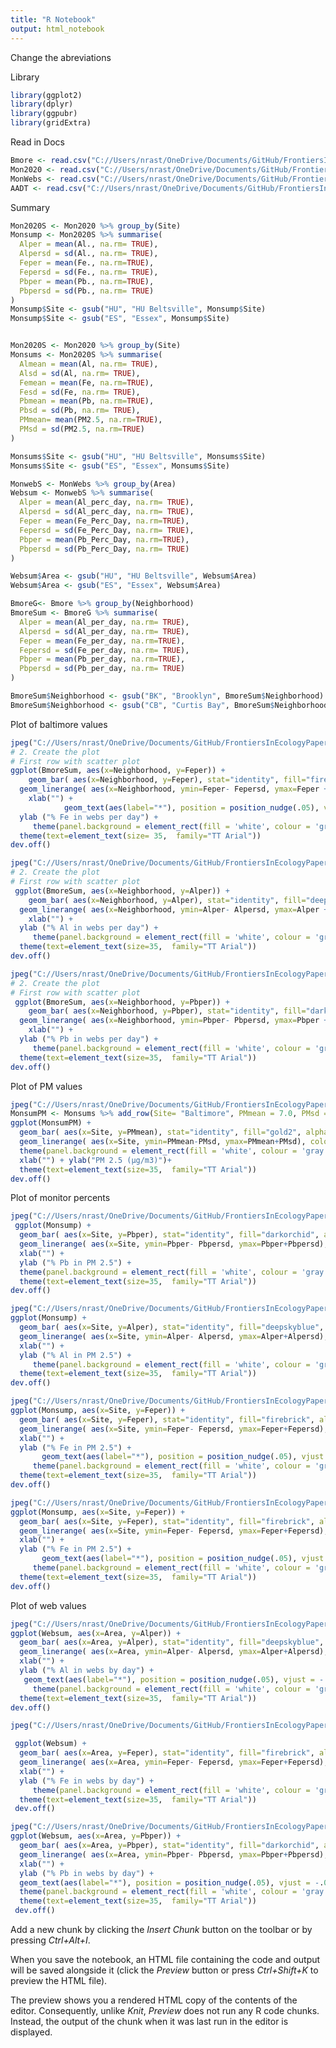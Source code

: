 ---
title: "R Notebook"
output: html_notebook
---


Change the abreviations



Library 
```{r}
library(ggplot2)
library(dplyr)
library(ggpubr)
library(gridExtra)
```

Read in Docs
```{r}
Bmore <- read.csv("C://Users/nrast/OneDrive/Documents/GitHub/FrontiersInEcologyPaper/R2_Recalculate.csv")
Mon2020 <- read.csv("C://Users/nrast/OneDrive/Documents/GitHub/FrontiersInEcologyPaper/Mon2020all.csv")
MonWebs <- read.csv("C://Users/nrast/OneDrive/Documents/GitHub/FrontiersInEcologyPaper/Air_Mon_Recalculate.csv")
AADT <- read.csv("C://Users/nrast/OneDrive/Documents/GitHub/FrontiersInEcologyPaper/AADT_INF_STA.csv")
```

Summary

```{r}
Mon2020S <- Mon2020 %>% group_by(Site)
Monsump <- Mon2020S %>% summarise(
  Alper = mean(Al., na.rm= TRUE),
  Alpersd = sd(Al., na.rm= TRUE),
  Feper = mean(Fe., na.rm=TRUE),
  Fepersd = sd(Fe., na.rm= TRUE),
  Pbper = mean(Pb., na.rm=TRUE),
  Pbpersd = sd(Pb., na.rm= TRUE)
)
Monsump$Site <- gsub("HU", "HU Beltsville", Monsump$Site)
Monsump$Site <- gsub("ES", "Essex", Monsump$Site)


Mon2020S <- Mon2020 %>% group_by(Site)
Monsums <- Mon2020S %>% summarise(
  Almean = mean(Al, na.rm= TRUE),
  Alsd = sd(Al, na.rm= TRUE),
  Femean = mean(Fe, na.rm=TRUE),
  Fesd = sd(Fe, na.rm= TRUE),
  Pbmean = mean(Pb, na.rm=TRUE),
  Pbsd = sd(Pb, na.rm= TRUE),
  PMmean= mean(PM2.5, na.rm=TRUE),
  PMsd = sd(PM2.5, na.rm=TRUE)
)

Monsums$Site <- gsub("HU", "HU Beltsville", Monsums$Site)
Monsums$Site <- gsub("ES", "Essex", Monsums$Site)

MonwebS <- MonWebs %>% group_by(Area)
Websum <- MonwebS %>% summarise(
  Alper = mean(Al_perc_day, na.rm= TRUE),
  Alpersd = sd(Al_perc_day, na.rm= TRUE),
  Feper = mean(Fe_Perc_Day, na.rm=TRUE),
  Fepersd = sd(Fe_Perc_Day, na.rm= TRUE),
  Pbper = mean(Pb_Perc_Day, na.rm=TRUE),
  Pbpersd = sd(Pb_Perc_Day, na.rm= TRUE)
)

Websum$Area <- gsub("HU", "HU Beltsville", Websum$Area)
Websum$Area <- gsub("ES", "Essex", Websum$Area)

```


```{r}
BmoreG<- Bmore %>% group_by(Neighborhood)
BmoreSum <- BmoreG %>% summarise(
  Alper = mean(Al_per_day, na.rm= TRUE),
  Alpersd = sd(Al_per_day, na.rm= TRUE),
  Feper = mean(Fe_per_day, na.rm=TRUE),
  Fepersd = sd(Fe_per_day, na.rm= TRUE),
  Pbper = mean(Pb_per_day, na.rm=TRUE),
  Pbpersd = sd(Pb_per_day, na.rm= TRUE)
)

BmoreSum$Neighborhood <- gsub("BK", "Brooklyn", BmoreSum$Neighborhood)
BmoreSum$Neighborhood <- gsub("CB", "Curtis Bay", BmoreSum$Neighborhood)
```

Plot of baltimore values 
```{r}
jpeg("C://Users/nrast/OneDrive/Documents/GitHub/FrontiersInEcologyPaper/bmorewebsfe.jpg", width = 1000, height = 600)
# 2. Create the plot
# First row with scatter plot
ggplot(BmoreSum, aes(x=Neighborhood, y=Feper)) +
    geom_bar( aes(x=Neighborhood, y=Feper), stat="identity", fill="firebrick", alpha=1) +
  geom_linerange( aes(x=Neighborhood, ymin=Feper- Fepersd, ymax=Feper + Fepersd), colour="springgreen3", alpha=1, size=1.3)+
    xlab("") +
            geom_text(aes(label="*"), position = position_nudge(.05), vjust = -.05, size=15)+
  ylab ("% Fe in webs per day") +
     theme(panel.background = element_rect(fill = 'white', colour = 'gray')) + 
  theme(text=element_text(size= 35,  family="TT Arial"))
dev.off()
```
```{r}
jpeg("C://Users/nrast/OneDrive/Documents/GitHub/FrontiersInEcologyPaper/bmorewebsal.jpg", width = 1000, height = 600)
# 2. Create the plot
# First row with scatter plot
 ggplot(BmoreSum, aes(x=Neighborhood, y=Alper)) +
    geom_bar( aes(x=Neighborhood, y=Alper), stat="identity", fill="deepskyblue", alpha=1) +
  geom_linerange( aes(x=Neighborhood, ymin=Alper- Alpersd, ymax=Alper + Alpersd), colour="orange", alpha=1, size=1.3) +
    xlab("") +
  ylab ("% Al in webs per day") +
     theme(panel.background = element_rect(fill = 'white', colour = 'gray')) + 
  theme(text=element_text(size=35,  family="TT Arial"))
dev.off()
```
```{r}
jpeg("C://Users/nrast/OneDrive/Documents/GitHub/FrontiersInEcologyPaper/bmorewebspb.jpg", width = 1000, height = 600)
# 2. Create the plot
# First row with scatter plot
 ggplot(BmoreSum, aes(x=Neighborhood, y=Pbper)) +
    geom_bar( aes(x=Neighborhood, y=Pbper), stat="identity", fill="darkorchid", alpha=1) +
  geom_linerange( aes(x=Neighborhood, ymin=Pbper- Pbpersd, ymax=Pbper + Pbpersd), colour="deeppink", alpha=1, size=1.3) +
    xlab("") +
  ylab ("% Pb in webs per day") +
     theme(panel.background = element_rect(fill = 'white', colour = 'gray')) + 
  theme(text=element_text(size=35,  family="TT Arial"))
dev.off()

```

Plot of PM values 
```{r}
jpeg("C://Users/nrast/OneDrive/Documents/GitHub/FrontiersInEcologyPaper/monPM.jpg", width = 1000, height = 600)
MonsumPM <- Monsums %>% add_row(Site= "Baltimore", PMmean = 7.0, PMsd = 3.9)
ggplot(MonsumPM) +
  geom_bar( aes(x=Site, y=PMmean), stat="identity", fill="gold2", alpha=1) +
  geom_linerange( aes(x=Site, ymin=PMmean-PMsd, ymax=PMmean+PMsd), colour="black", alpha=1, size=1.3)+
  theme(panel.background = element_rect(fill = 'white', colour = 'gray'))+ 
  xlab("") + ylab("PM 2.5 (µg/m3)")+
  theme(text=element_text(size=35,  family="TT Arial"))
dev.off()
```
Plot of monitor percents
```{r}
jpeg("C://Users/nrast/OneDrive/Documents/GitHub/FrontiersInEcologyPaper/monPb.jpg", width = 1000, height = 600)
 ggplot(Monsump) +
  geom_bar( aes(x=Site, y=Pbper), stat="identity", fill="darkorchid", alpha=1) +
  geom_linerange( aes(x=Site, ymin=Pbper- Pbpersd, ymax=Pbper+Pbpersd), colour="deeppink", alpha=1, size=1.3)+
  xlab("") +
  ylab ("% Pb in PM 2.5") +
  theme(panel.background = element_rect(fill = 'white', colour = 'gray'))+ 
  theme(text=element_text(size=35,  family="TT Arial"))
dev.off()
```
```{r}
jpeg("C://Users/nrast/OneDrive/Documents/GitHub/FrontiersInEcologyPaper/monAl.jpg", width = 1000, height = 600)
ggplot(Monsump) +
  geom_bar( aes(x=Site, y=Alper), stat="identity", fill="deepskyblue", alpha=1) +
  geom_linerange( aes(x=Site, ymin=Alper- Alpersd, ymax=Alper+Alpersd), colour="orange", alpha=1, size=1.3)+
  xlab("") +
  ylab ("% Al in PM 2.5") +
     theme(panel.background = element_rect(fill = 'white', colour = 'gray'))+ 
  theme(text=element_text(size=35,  family="TT Arial"))
dev.off()
```

```{r}
jpeg("C://Users/nrast/OneDrive/Documents/GitHub/FrontiersInEcologyPaper/monFe.jpg", width = 1000, height = 600)
ggplot(Monsump, aes(x=Site, y=Feper)) +
  geom_bar( aes(x=Site, y=Feper), stat="identity", fill="firebrick", alpha=1) +
  geom_linerange( aes(x=Site, ymin=Feper- Fepersd, ymax=Feper+Fepersd), colour="springgreen3", alpha=1, size=1.3) +
  xlab("") +
  ylab ("% Fe in PM 2.5") +
       geom_text(aes(label="*"), position = position_nudge(.05), vjust = -.05, size=15)+
     theme(panel.background = element_rect(fill = 'white', colour = 'gray'))+ 
  theme(text=element_text(size=35,  family="TT Arial"))
dev.off()
```

```{r}
jpeg("C://Users/nrast/OneDrive/Documents/GitHub/FrontiersInEcologyPaper/monFe.jpg", width = 1000, height = 600)
ggplot(Monsump, aes(x=Site, y=Feper)) +
  geom_bar( aes(x=Site, y=Feper), stat="identity", fill="firebrick", alpha=1) +
  geom_linerange( aes(x=Site, ymin=Feper- Fepersd, ymax=Feper+Fepersd), colour="springgreen3", alpha=1, size=1.3) +
  xlab("") +
  ylab ("% Fe in PM 2.5") +
       geom_text(aes(label="*"), position = position_nudge(.05), vjust = -.05, size=15)+
     theme(panel.background = element_rect(fill = 'white', colour = 'gray'))+ 
  theme(text=element_text(size=35,  family="TT Arial"))
dev.off()
```

Plot of web values
```{r}
jpeg("C://Users/nrast/OneDrive/Documents/GitHub/FrontiersInEcologyPaper/WebAl.jpg", width = 1000, height = 600)
ggplot(Websum, aes(x=Area, y=Alper)) +
  geom_bar( aes(x=Area, y=Alper), stat="identity", fill="deepskyblue", alpha=1) +
  geom_linerange( aes(x=Area, ymin=Alper- Alpersd, ymax=Alper+Alpersd), colour="orange", alpha=1, size=1.3) +
  xlab("") +
  ylab ("% Al in webs by day") +
   geom_text(aes(label="*"), position = position_nudge(.05), vjust = -.05, size=15)+
     theme(panel.background = element_rect(fill = 'white', colour = 'gray'))+ 
  theme(text=element_text(size=35,  family="TT Arial"))
dev.off()
```

```{r}
jpeg("C://Users/nrast/OneDrive/Documents/GitHub/FrontiersInEcologyPaper/WebFe.jpg", width = 1000, height = 600)

 ggplot(Websum) +
  geom_bar( aes(x=Area, y=Feper), stat="identity", fill="firebrick", alpha=1) +
  geom_linerange( aes(x=Area, ymin=Feper- Fepersd, ymax=Feper+Fepersd), colour="springgreen3", alpha=1, size=1.3) +
  xlab("") +
  ylab ("% Fe in webs by day") +
     theme(panel.background = element_rect(fill = 'white', colour = 'gray'))+ 
  theme(text=element_text(size=35,  family="TT Arial"))
 dev.off()

```

```{r}
jpeg("C://Users/nrast/OneDrive/Documents/GitHub/FrontiersInEcologyPaper/WebPb.jpg", width = 1000, height = 600)
ggplot(Websum, aes(x=Area, y=Pbper)) +
  geom_bar( aes(x=Area, y=Pbper), stat="identity", fill="darkorchid", alpha=1) +
  geom_linerange( aes(x=Area, ymin=Pbper- Pbpersd, ymax=Pbper+Pbpersd), colour="deeppink", alpha=1, size=1.3) +
  xlab("") +
  ylab ("% Pb in webs by day") +
  geom_text(aes(label="*"), position = position_nudge(.05), vjust = -.05, size=15)+
  theme(panel.background = element_rect(fill = 'white', colour = 'gray'))+ 
  theme(text=element_text(size=35,  family="TT Arial"))
 dev.off()

```




Add a new chunk by clicking the *Insert Chunk* button on the toolbar or by pressing *Ctrl+Alt+I*.

When you save the notebook, an HTML file containing the code and output will be saved alongside it (click the *Preview* button or press *Ctrl+Shift+K* to preview the HTML file).

The preview shows you a rendered HTML copy of the contents of the editor. Consequently, unlike *Knit*, *Preview* does not run any R code chunks. Instead, the output of the chunk when it was last run in the editor is displayed.
